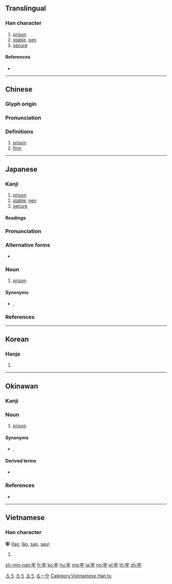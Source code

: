 {{character info/new}}
==Translingual==

===Han character===
{{Han char|rn=93|rad=牛|as=03|sn=7|four=30502|canj=JHQ|ids=⿱宀牛}}

# [[prison]]
# [[stable]], [[pen]]
# [[secure]]

====References====
* {{Han ref|kx=0698.010|dkj=19934|dj=1110.020|hdz=31802.060|uh=7262|ud=29282|bh=A863|bd=43107}}

----

==Chinese==
{{zh-forms}}

===Glyph origin===
{{Han etym}}

===Pronunciation===
{{zh-pron
|m=láo
|ma=y
|c=lou4
|h=pfs=
|md=
|mn=xm,zz:lâu/tiâu/qz:láu/lô/qz:lô͘
|mn_note=lâu - vernacular; tiâu/láu - vernacular (俗); lô/lô͘ - literary
|w=
|mc=y
|oc=y
|cat=n,a
}}

===Definitions===
{{zh-hanzi}}

# [[prison]]
# [[firm]]

----

==Japanese==

===Kanji===
{{ja-kanji|rs=牛03}}

# [[prison]]
# [[stable]], [[pen]]
# [[secure]]

====Readings====
{{ja-readings|goon=[[ろう]] (rō)|kanon=[[ろう]] (rō)|kun=[[ひとや]] (hitoya), [[かたい]] (katai)}}

{{ja-kanjitab|ろう|yomi=o}}

===Pronunciation===
{{ja-pron|yomi=o|ろう|acc=1|acc_ref=DJR,NHK}}

===Alternative forms===
* {{ja-l|籠}}

===Noun===
{{ja-noun|ろう|hhira=らう}}

# [[prison]]

====Synonyms====
* {{ja-r|監獄|かんごく}}, {{ja-r|牢屋|ろうや}}

===References===
<references/>

[[Category:ja:Buildings|ろう]]
[[Category:ja:Prison|ろう]]

----

==Korean==

===Hanja===
{{ko-hanja|hangeul=[[뢰]], [[뇌]], [[로]], [[노]]|eumhun=|rv=roe, noe, ro, no|mr=roe, noe, ro, no|y=loy, noy, lo, no}}

# {{defn|lang=ko|sort=牛03}}

----

==Okinawan==

===Kanji===
{{head|ryu|kanji|hiragana|るー|romaji|rū}}

===Noun===
{{head|ryu|noun|hiragana|るー|romaji|rū}}

# [[prison]]

====Synonyms====
* {{l|ryu|監獄|tr=[[かんぐく]], ''[[kanguku]]''}}, {{l|ryu|牢屋|tr=[[るーや]], ''[[rūya]]''}}

====Derived terms====
* {{l|ryu|牢屋|tr=[[るーや]], ''[[rūya]]''||[[prison]]}}

===References===
* {{R:Okinawago Jiten}}

[[Category:ryu:Buildings|るう]]
[[Category:ryu:Prison|るーや]]

----

==Vietnamese==

===Han character===
'''牢''' ([[lao]], [[lào]], [[sao]], [[sau]])

# {{defn|lang=vi}}

[[Category:Vietnamese Han tu]]

[[zh-min-nan:牢]]
[[fr:牢]]
[[ko:牢]]
[[hu:牢]]
[[mg:牢]]
[[ja:牢]]
[[no:牢]]
[[pl:牢]]
[[th:牢]]
[[zh:牢]]